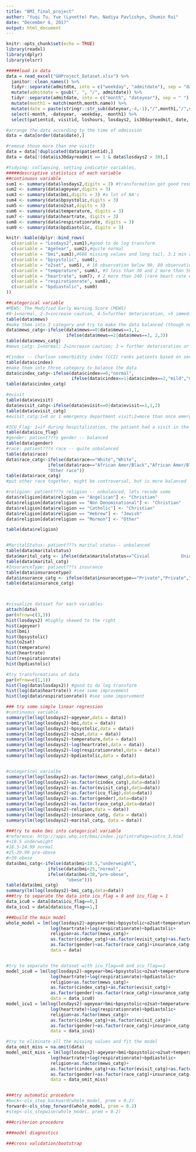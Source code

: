```yaml
---
title: "BMI_final_project"
author: "Yuqi Tu, Yue (Lynette) Pan, Nadiya Pavlishyn, Shumin Rui"
date: "December 6, 2017"
output: html_document
---
```


```r
knitr::opts_chunk$set(echo = TRUE)
library(readxl)
library(dplyr)
library(olsrr)
```

```r
#####load in data
data = read_excel("GHProject_Dataset.xlsx") %>%
  janitor::clean_names() %>% 
  tidyr::separate(admitdtm, into = c("weekday", "admitdate"), sep = "day, ") %>%
  mutate(admitdate = gsub(", ", "/", admitdate)) %>% 
  tidyr::separate(admitdate, into = c("month", "dateyear"), sep = " ") %>% 
  mutate(month1 = match(month,month.name)) %>% 
  mutate(date = paste(stringr::str_sub(dateyear,-4,-1),"/",month1,"/",stringr::str_sub(dateyear,1,2),sep = "")) %>% 
  select(-month, -dateyear, -weekday, -month1) %>% 
  select(patientid, visitid, loshours, losdays2, is30dayreadmit, date, everything())

#arrange the data according to the time of admission
data = data[order(data$date),]

#remove those more than one visits
data = data[!duplicated(data$patientid),]
data = data[!(data$is30dayreadmit == 1 & data$losdays2 > 30),]

#tidying: collapsing, setting indicator variables, 
#####descriptive statistics of each variable
##continuous variable
sum1 <- summary(data$losdays2,digits = 3) #transformation get good results
sum2 <- summary(data$ageyear,digits = 3) 
sum3 <- summary(data$bmi,digits = 3) #a lot of NA's
sum4 <- summary(data$bpsystolic,digits = 3)
sum5 <- summary(data$o2sat,digits = 3)
sum6 <- summary(data$temperature, digits = 3)
sum7 <- summary(data$heartrate, digits = 3)
sum8 <- summary(data$respirationrate, digits = 3)
sum9 <- summary(data$bpdiastolic, digits = 3)

knitr::kable(dplyr::bind_rows(
  c(variable = "Losdays2",sum1),#good to do log transform
  c(variable = "AgeYear", sum2),#quite normal
  c(variable = "bmi",sum3),#688 missing values and long tail, 3.1 min and 123 max, outlier/error
  c(variable = "bpsystolic", sum4),
  c(variable = "o2sat", sum5), # 10 observation below 90, 80 observation above 100, 2% of the data
  c(variable = "temperature", sum6), #3 less than 30 and 2 more than 50
  c(variable = "heartrate", sum7), # 2 more than 240 (rare heart rate or caused by disease)
  c(variable = "respirationrate", sum8),
  c(variable = "bpdiastolic", sum9)
))

##categorical variable
#MEWS: The Modified Early Warning Score (MEWS) 
#0-1=normal, 2-3=increase caution, 4-5=further deterioration, >5 immediate action required
table(data$mews)
#make them into 3 category and try to make the data balanced (though not perfect)
data$mews_catg<-ifelse(data$mews==0|data$mews==1,1,
                       ifelse(data$mews==2|data$mews==3, 2,3))
table(data$mews_catg)
#mews_catg: 1=normal; 2=increase caution; 3 = further deterioration or immediate action required

#Cindex -- Charlson comorbidity index (CCI) ranks patients based on severity of comorbidity: 0=normal, 1-2=mild, 3-4=moderate and >5=severe
table(data$cindex)
#make them into three category to balance the data
data$cindex_catg<-ifelse(data$cindex==0,"normal",
                         ifelse(data$cindex==1|data$cindex==2,"mild","moderate to severe"))
table(data$cindex_catg)

#evisit
table(data$evisit)
data$evisit_catg<-ifelse(data$evisit==0|data$evisit==1,1,2)
table(data$evisit_catg)
#evisit_catg:1=0 or 1 emergency department visit;2=more than once emergency department visit(may indicate the serious sickness)

#ICU_Flag: 1=if during hospitalization, the patient had a visit in the intensive care unit (ICU); 0=otherwise. 
table(data$icu_flag)
#gender: patient???s gender -- balanced
table(data$gender)
#race: patient???s race -- quite unbalanced
table(data$race)
data$race_catg<-ifelse(data$race=="White","White",
                ifelse(data$race=="African Amer/Black","African Amer/Black",
                "Other race"))
table(data$race_catg)
#put other race together, might be controversal, but is more balanced

#religion: patient???s religion -- unbalanced, lets recode some
data$religion[data$religion == "Angelican"] <- "Christian"
data$religion[data$religion == "Non Denominational"] <- "Christian"
data$religion[data$religion == "Catholic"] <- "Christian"
data$religion[data$religion == "Hebrew"] <- "Jewish"
data$religion[data$religion == "Mormon"] <- "Other"

table(data$religion)


#MaritalStatus: patient???s marital status-- unbalanced
table(data$maritalstatus)
data$marital_catg <- ifelse(data$maritalstatus=="Civial            Union"|data$maritalstatus=="Married"|data$maritalstatus=="Civial Union","Not alone","Alone")
table(data$marital_catg)
#InsuranceType: patient???s insurance
table(data$insurancetype)
data$insurance_catg <- ifelse(data$insurancetype=="Private","Private","Public")
table(data$insurance_catg)



#visualize dataset for each variables
attach(data)
par(mfrow=c(3,3))
hist(losdays2) #highly skewed to the right
hist(ageyear)
hist(bmi)
hist(bpsystolic)
hist(o2sat)
hist(temperature)
hist(heartrate)
hist(respirationrate)
hist(bpdiastolic)

#try transformations of data
par(mfrow=c(1,1))
hist(log(data$losdays2)) #good to do log transform
hist(log(data$heartrate)) #see some improvement
hist(log(data$respirationrate)) #see some imporvement
```

```r
### try some simple linear regression
#continuous variable
summary(lm(log(losdays2)~ageyear,data = data))
summary(lm(log(losdays2)~bmi,data = data))
summary(lm(log(losdays2)~bpsystolic,data = data))
summary(lm(log(losdays2)~o2sat,data = data))
summary(lm(log(losdays2)~temperature,data = data))
summary(lm(log(losdays2)~log(heartrate),data = data))
summary(lm(log(losdays2)~log(respirationrate),data = data))
summary(lm(log(losdays2)~bpdiastolic,data = data))


#categorical varialbe
summary(lm(log(losdays2)~as.factor(mews_catg),data=data))
summary(lm(log(losdays2)~as.factor(cindex_catg),data=data))
summary(lm(log(losdays2)~as.factor(evisit_catg),data=data))
summary(lm(log(losdays2)~as.factor(icu_flag),data=data))
summary(lm(log(losdays2)~as.factor(gender),data=data))
summary(lm(log(losdays2)~as.factor(race_catg),data=data))
summary(lm(log(losdays2)~religion,data = data))
summary(lm(log(losdays2)~insurance_catg, data = data))
summary(lm(log(losdays2)~marital_catg, data = data))

###try to make bmi into categorical variable
#reference: http://apps.who.int/bmi/index.jsp?introPage=intro_3.html
#<18.5 underweight
#18.5-24.99 normal
#25-29.99 pre-obese
#>30 obese
data$bmi_catg<-ifelse(data$bmi<18.5,"underweight",
                ifelse(data$bmi<25,"normal",
                ifelse(data$bmi<30,"pre-obese",
                       "obese")))
table(data$bmi_catg)
summary(lm(log(losdays2)~bmi_catg,data=data))
###try to separate the data into icu_flag = 0 and icu_flag = 1
data_icu0 = data[data$icu_flag==0,]
data_icu1 = data[data$icu_flag==1,]
```

```r
###build the main model
whole_model = lm(log(losdays2)~ageyear+bmi+bpsystolic+o2sat+temperature+
                 log(heartrate)+log(respirationrate)+bpdiastolic+
                 religion+as.factor(mews_catg)+
                 as.factor(cindex_catg)+as.factor(evisit_catg)+as.factor(icu_flag)+
                 as.factor(gender)+as.factor(race_catg)+insurance_catg+marital_catg,
                 data = data)


#try to separate the dataset with icu_flag==0 and icu_flag==1
model_icu0 = lm(log(losdays2)~ageyear+bmi+bpsystolic+o2sat+temperature+
                 log(heartrate)+log(respirationrate)+bpdiastolic+
                 religion+as.factor(mews_catg)+
                 as.factor(cindex_catg)+as.factor(evisit_catg)+
                 as.factor(gender)+as.factor(race_catg)+insurance_catg+marital_catg,
                 data = data_icu0)
model_icu1 = lm(log(losdays2)~ageyear+bmi+bpsystolic+o2sat+temperature+
                 log(heartrate)+log(respirationrate)+bpdiastolic+
                 religion+as.factor(mews_catg)+
                 as.factor(cindex_catg)+as.factor(evisit_catg)+
                 as.factor(gender)+as.factor(race_catg)+insurance_catg+marital_catg,
                 data = data_icu1)

#try to eliminate all the missing values and fit the model
data_omit_miss = na.omit(data)
model_omit_miss = lm(log(losdays2)~ageyear+bmi+bpsystolic+o2sat+temperature+
                 log(heartrate)+log(respirationrate)+bpdiastolic+
                 religion+as.factor(mews_catg)+
                 as.factor(cindex_catg)+as.factor(evisit_catg)+as.factor(icu_flag)+
                 as.factor(gender)+as.factor(race_catg)+insurance_catg+marital_catg,
                 data = data_omit_miss)


###try automatic procedure
#back<-ols_step_backward(whole_model, prem = 0.2)
forward<-ols_step_forward(whole_model, prem = 0.2)
#step<-ols_stepwise(whole_model, prem = 0.2)

###criterion procedure

###model diagnostics

###cross validation/bootstrap
```
